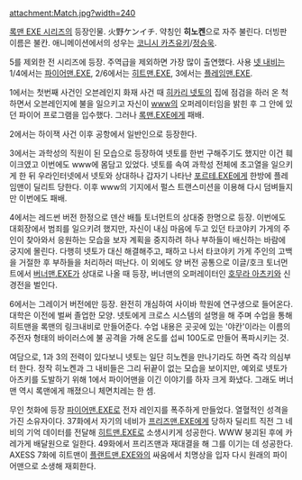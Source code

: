 attachment:Match.jpg?width=240

[[록맨 EXE 시리즈]]의 등장인물. 火野ケンイチ. 약칭인 '''히노켄'''으로 자주 불린다.
더빙판 이름은 불칸. 애니메이션에서의 성우는 [[코니시 카츠유키]]/[[정승욱]].

5를 제외한 전 시리즈에 등장. 주역급을 제외하면 가장 많이 출연했다.
사용 [[넷 내비]]는 1/4에서는 [[파이어맨.EXE]], 2/6에서는 [[히트맨.EXE]], 3에서는 [[플레임맨.EXE]].

1에서는 첫번째 사건인 오븐레인지 화재 사건 때 [[히카리 넷토]]의 집에 점검을 하러 온 척하면서 오븐레인지에 불을 일으키고 자신이 [[www]]의 오퍼레이터임을 밝힌 후 그 안에 있던 파이어 프로그램을 입수했다. 그러나 [[록맨.EXE]]에게 패배.

2에서는 하이잭 사건 이후 공항에서 일반인으로 등장한다.

3에서는 과학성의 직원이 된 모습으로 등장하여 넷토를 한번 구해주기도 했지만 이건 훼이크였고 이번에도 www에 몸담고 있었다. 넷토를 속여 과학성 전체에 초고열을 일으키게 한 뒤 우라인터넷에서 넷토와 상대하나 갑자기 나타난 [[포르테.EXE]]에게 한방에 플레임맨이 딜리트 당한다. 이후 www의 기지에서 펄스 트랜스미션을 이용해 다시 덤벼들지만 이번에도 패배.

4에서는 레드썬 버전 한정으로 덴산 배틀 토너먼트의 상대중 한명으로 등장. 이번에도 대회장에서 범죄를 일으키려 했지만, 자신이 내심 마음에 두고 있던 타코야키 가게의 주인이 찾아와서 응원하는 모습을 보자 계획을 중지하려 하나 부하들이 배신하는 바람에 궁지에 몰린다. 다행히 넷토가 대신 해결해주고, 패하고 나서 타코야키 가게 주인의 고백을 거절한 후 부하들을 처리하러 떠난다. 이 외에도 양 버전 공통으로 이글/호크 토너먼트에서 [[버너맨.EXE]]가 상대로 나올 때 등장, 버너맨의 오퍼레이터인 [[호무라 아츠키]]와 신경전을 벌인다.

6에서는 그레이거 버전에만 등장. 완전히 개심하여 사이바 학원에 연구생으로 들어온다. 대학은 이전에 벌써 졸업한 모양. 넷토에게 크로스 시스템의 설명을 해 주며 수업을 통해 히트맨을 록맨의 링크내비로 만들어준다. 수업 내용은 곳곳에 있는 '야칸'이라는 이름의 주전자 형태의 바이러스에 불 공격을 가해 온도를 섭씨 100도로 만들어 폭파시키는 것.

여담으로, 1과 3의 전력이 있다보니 넷토는 일단 히노켄을 만나기라도 하면 즉각 의심부터 한다. 정작 히노켄과 그 내비들은 그리 뒤끝이 없는 모습을 보이지만, 예외로 넷토가 아츠키를 도발하기 위해 1에서 파이어맨을 이긴 이야기를 하자 크게 화냈다. 그래도 버너맨 역시 록맨에게 깨졌으니 체면치레는 한 셈.

무인 첫화에 등장 [[파이어맨.EXE]]로 전자 레인지를 폭주하게 만들었다.
열혈적인 성격을 가진 소유자이다.
37화에서 자기의 네비가 [[프리즈맨.EXE]]에게 당하자 딜리트 직전 그 네비의 기억 데이터를 전달해 [[히트맨.EXE]]로 소생시키게 성공한다.
WWW 붕괴된 후에 카레가게 배달원으로 일한다.
49화에서 프리즈맨과 재대결을 해 그를 이기는 데 성공한다.
AXESS 7화에 히트맨이 [[플랜트맨.EXE]]와의 싸움에서 치명상을 입자 다시 원래의 파이어맨으로 소생해 재회한다.

